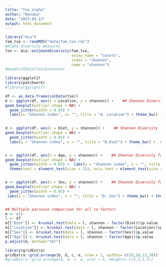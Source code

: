 ```yaml
---
title: "Tse_alpha"
author: "Renuka"
date: "2023-03-13"
output: html_document
---
```


```r
library("mia")
fam_tse <- readRDS("data/fam_tse.rds")
#Alpha diversity measures
tse <- mia::estimateDiversity(fam_tse, 
                              assay_name = "counts",
                              index = "shannon", 
                              name = "shannon")
#head(colData(tse)$shannon)

library(ggplot2)
library(patchwork)
#library(ggsignif)

df <- as.data.frame(colData(tse))
b <- ggplot(df, aes(x = Location, y = shannon)) +    ## Shannon Diversity for Geographical_location
geom_boxplot(outlier.shape = NA) + 
  geom_jitter(width = 0.05) + 
  labs(y= "Shannon index", x= "", title = "A. Location") + theme_bw() + theme(text = element_text(size = 13), axis.text = element_text(size = 10), axis.title = element_text(size = 12))  #geom_signif(comparisons = list(c("Pune", "Ahmednagar")), map_signif_level = FALSE, na.rm = TRUE)
  

d <- ggplot(df, aes(x = Diet, y = shannon)) +    ## Shannon Diversity for diet
geom_boxplot(outlier.shape = NA) + 
  geom_jitter(width = 0.05) + 
  labs(y = "Shannon index", x = "", title = "B.Diet") + theme_bw() +  scale_x_discrete(labels=c("Mixed" = "Mixed", "Veg" = "Vegetarian")) + theme(text = element_text(size = 15), axis.text = element_text(size = 10), axis.title = element_text(size = 12))  #+ geom_signif(comparisons = list(c("Mixed", "Veg")), map_signif_level = FALSE, na.rm = TRUE)


c <- ggplot(df, aes(x = Age, y = shannon)) +    ## Shannon Diversity for age groups
geom_boxplot(outlier.shape = NA) + 
  geom_jitter(width = 0.05) +  labs(y = "Shannon index", x = "", title = "C. Age") + theme_bw() + scale_x_discrete(limits = c("Adult","Middle_age", "Elderly"), labels = c("Adult", "Middle age", "Elderly")) +
  theme(text = element_text(size = 15), axis.text = element_text(size = 8), axis.title = element_text(size = 12)) #+ geom_signif(comparisons = list(c("Adult", "Middle_age"), c("Adult","Elderly"), c("Middle_age", "Elderly")), map_signif_level = FALSE, na.rm = TRUE) 


e <- ggplot(df, aes(x = Sex, y = shannon)) +    ## Shannon Diversity for sex
geom_boxplot(outlier.shape = NA) + 
  geom_jitter(width = 0.05) + 
 labs(y = "Shannon index", x = "", title = "D. Sex") + theme_bw() + theme(text = element_text(size = 15), axis.text = element_text(size = 12), axis.title = element_text(size = 12)) #+ geom_signif(comparisons = list(c("Female", "Male")), map_signif_level = FALSE, na.rm = FALSE)


## Multiple pairwise comparison for all co-factors
m <- c()
l <- df
m[["Diet"]] <- kruskal.test(data = l, shannon ~ factor(Diet))$p.value
m[["Location"]] <- kruskal.test(data = l, shannon ~ factor(Location))$p.value
m[["Sex"]] <- kruskal.test(data = l, shannon ~ factor(Sex))$p.value
m[["Age"]] <- kruskal.test(data = l, shannon ~ factor(Age))$p.value
p.adjust(m, method="fdr")

library(gridExtra)
gridExtra::grid.arrange(b, d, c, e, nrow = 1, widths= c(10,10,13,10))
#gridExtra::grid.arrange(b, d, c, e, ncol = 4, heights= c(5,5,5,5))
```
